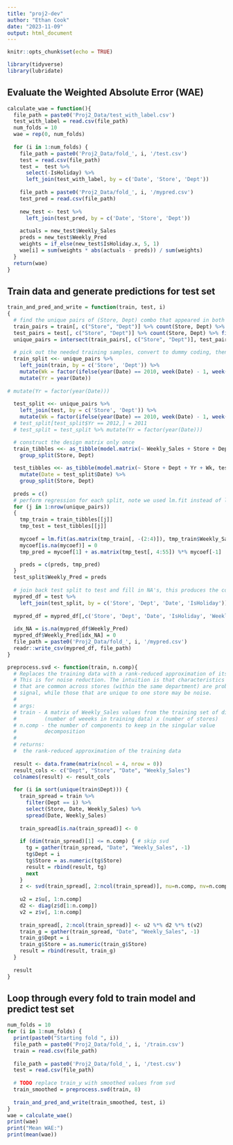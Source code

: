 ```yaml
---
title: "proj2-dev"
author: "Ethan Cook"
date: "2023-11-09"
output: html_document
---
```


```r
knitr::opts_chunk$set(echo = TRUE)
```

```r
library(tidyverse)
library(lubridate)
```

## Evaluate the Weighted Absolute Error (WAE)
```r
calculate_wae = function(){
  file_path = paste0('Proj2_Data/test_with_label.csv')
  test_with_label = read.csv(file_path)
  num_folds = 10
  wae = rep(0, num_folds)
  
  for (i in 1:num_folds) {
    file_path = paste0('Proj2_Data/fold_', i, '/test.csv')
    test = read.csv(file_path)
    test =  test %>%
      select(-IsHoliday) %>%
      left_join(test_with_label, by = c('Date', 'Store', 'Dept'))
    
    file_path = paste0('Proj2_Data/fold_', i, '/mypred.csv')
    test_pred = read.csv(file_path)
    
    new_test <- test %>%
      left_join(test_pred, by = c('Date', 'Store', 'Dept'))
    
    actuals = new_test$Weekly_Sales
    preds = new_test$Weekly_Pred
    weights = if_else(new_test$IsHoliday.x, 5, 1)
    wae[i] = sum(weights * abs(actuals - preds)) / sum(weights)
  }
  return(wae)
}
```

## Train data and generate predictions for test set
```r
train_and_pred_and_write = function(train, test, i)
{
  # find the unique pairs of (Store, Dept) combo that appeared in both training and test sets
  train_pairs = train[, c("Store", "Dept")] %>% count(Store, Dept) %>% filter(n != 0)
  test_pairs = test[, c("Store", "Dept")] %>% count(Store, Dept) %>% filter(n != 0)
  unique_pairs = intersect(train_pairs[, c("Store", "Dept")], test_pairs[, c("Store", "Dept")])
    
  # pick out the needed training samples, convert to dummy coding, then put them into a list
  train_split <<- unique_pairs %>% 
    left_join(train, by = c('Store', 'Dept')) %>% 
    mutate(Wk = factor(ifelse(year(Date) == 2010, week(Date) - 1, week(Date)), levels = 1:52)) %>%
    mutate(Yr = year(Date))
  
# mutate(Yr = factor(year(Date)))
  
  test_split <<- unique_pairs %>% 
    left_join(test, by = c('Store', 'Dept')) %>% 
    mutate(Wk = factor(ifelse(year(Date) == 2010, week(Date) - 1, week(Date)), levels = 1:52)) %>% mutate(Yr = year(Date))
  # test_split[test_split$Yr == 2012,] = 2011
  # test_split = test_split %>% mutate(Yr = factor(year(Date)))

  # construct the design matrix only once
  train_tibbles <<- as_tibble(model.matrix(~ Weekly_Sales + Store + Dept + Yr + Wk, train_split)) %>%
    group_split(Store, Dept)
  
  test_tibbles <<- as_tibble(model.matrix(~ Store + Dept + Yr + Wk, test_split)) %>%
    mutate(Date = test_split$Date) %>% 
    group_split(Store, Dept)
  
  preds = c()
  # perform regression for each split, note we used lm.fit instead of lm
  for (j in 1:nrow(unique_pairs)) 
  {
    tmp_train = train_tibbles[[j]]
    tmp_test = test_tibbles[[j]]
    
    mycoef = lm.fit(as.matrix(tmp_train[, -(2:4)]), tmp_train$Weekly_Sales)$coefficients
    mycoef[is.na(mycoef)] = 0
    tmp_pred = mycoef[1] + as.matrix(tmp_test[, 4:55]) %*% mycoef[-1]

    preds = c(preds, tmp_pred)
  }
  test_split$Weekly_Pred = preds
  
  # join back test split to test and fill in NA's, this produces the correct shape we need for WAE later
  mypred_df = test %>% 
    left_join(test_split, by = c('Store', 'Dept', 'Date', 'IsHoliday'))
  
  mypred_df = mypred_df[,c('Store', 'Dept', 'Date', 'IsHoliday', 'Weekly_Pred')]
  
  idx_NA = is.na(mypred_df$Weekly_Pred)
  mypred_df$Weekly_Pred[idx_NA] = 0
  file_path = paste0('Proj2_Data/fold_', i, '/mypred.csv')
  readr::write_csv(mypred_df, file_path)
}
```

```r
preprocess.svd <- function(train, n.comp){
  # Replaces the training data with a rank-reduced approximation of itself.
  # This is for noise reduction. The intuition is that characteristics
  # that are common across stores (within the same department) are probably
  # signal, while those that are unique to one store may be noise.
  #
  # args:
  # train - A matrix of Weekly_Sales values from the training set of dimension
  #         (number of weeeks in training data) x (number of stores)
  # n.comp - the number of components to keep in the singular value
  #         decomposition
  #
  # returns:
  #  the rank-reduced approximation of the training data
  
  result <- data.frame(matrix(ncol = 4, nrow = 0))
  result_cols <- c("Dept", "Store", "Date", "Weekly_Sales")
  colnames(result) <- result_cols
  
  for (i in sort(unique(train$Dept))) {
    train_spread = train %>%
      filter(Dept == i) %>%
      select(Store, Date, Weekly_Sales) %>%
      spread(Date, Weekly_Sales)
    
    train_spread[is.na(train_spread)] <- 0
    
    if (dim(train_spread)[1] <= n.comp) { # skip svd
      tg = gather(train_spread, "Date", "Weekly_Sales", -1)
      tg$Dept = i
      tg$Store = as.numeric(tg$Store)
      result = rbind(result, tg)
      next
    }
    z <- svd(train_spread[, 2:ncol(train_spread)], nu=n.comp, nv=n.comp)
    
    u2 = z$u[, 1:n.comp]
    d2 <- diag(z$d[1:n.comp])
    v2 = z$v[, 1:n.comp]
    
    train_spread[, 2:ncol(train_spread)] <- u2 %*% d2 %*% t(v2)
    train_g = gather(train_spread, "Date", "Weekly_Sales", -1)
    train_g$Dept = i
    train_g$Store = as.numeric(train_g$Store)
    result = rbind(result, train_g)
  }
  
  result
}
```


## Loop through every fold to train model and predict test set
```r
num_folds = 10
for (i in 1:num_folds) {
  print(paste0("Starting fold ", i))
  file_path = paste0('Proj2_Data/fold_', i, '/train.csv')
  train = read.csv(file_path)
  
  file_path = paste0('Proj2_Data/fold_', i, '/test.csv')
  test = read.csv(file_path)
  
  # TODO replace train_y with smoothed values from svd
  train_smoothed = preprocess.svd(train, 8)
  
  train_and_pred_and_write(train_smoothed, test, i)
}
wae = calculate_wae()
print(wae)
print("Mean WAE:")
print(mean(wae))
```


